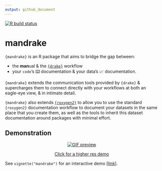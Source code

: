 ```yaml
---
output: github_document
---
```


<!-- README.md is generated from README.Rmd. Edit that file & knit to generate README -->

<!-- badges: start -->
[![R build status](https://github.com/matthewstrasiotto/mandrake/workflows/R-CMD-check/badge.svg)](https://github.com/matthewstrasiotto/mandrake/actions)
<!-- badges: end -->

# mandrake

`{mandrake}` is an R package that aims to bridge the gap between:

* the **man**ual & the [`{drake}`](https://github.com/ropensci/drake) workflow
* your `code`'s ⌨️  documentation & your data's 📈 documentation. 

`{mandrake}` extends the communication tools provided by `{drake}` & supercharges them to connect directly with
your workflows at both an eagle-eye view, & in intimate detail.

`{mandrake}` also extends [`{roxygen2}`](https://github.com/r-lib/roxygen2/) to allow you to use the standard `{roxygen2}` documentation workflow to document
your datasets in the same place that you create them, as well as the tools to inherit this dataset documentation around
packages with minimal effort.

## Demonstration

<center>
<a href="https://giant.gfycat.com/RipePersonalBorzoi.webm">
<img src="https://thumbs.gfycat.com/RipePersonalBorzoi-size_restricted.gif" class="img-fluid" alt="GIF preview">
<p>Click for a higher res demo</p>
</a>
</center>

See `vignette("mandrake")` for an interactive demo [[link]](https://mstrasiot.to/mandrake/articles/mandrake.html).
